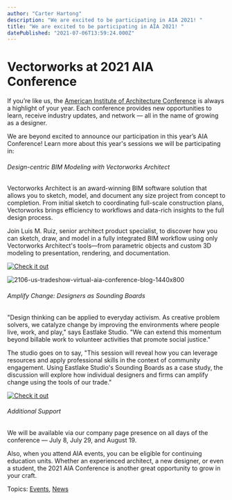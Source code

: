 ```yaml
---
author: "Carter Hartong"
description: "We are excited to be participating in AIA 2021! "
title: "We are excited to be participating in AIA 2021! " 
datePublished: "2021-07-06T13:59:24.000Z"
---
```

# Vectorworks at 2021 AIA Conference

If you’re like us, the [American Institute of Architecture Conference](https://conferenceonarchitecture.com) is always a highlight of your year. Each conference provides new opportunities to learn, receive industry updates, and network — all in the name of growing as a designer.

We are beyond excited to announce our participation in this year’s AIA Conference! Learn more about this year's sessions we will be participating in: 

###### Design-centric BIM Modeling with Vectorworks Architect

Vectorworks Architect is an award-winning BIM software solution that allows you to sketch, model, and document any size project from concept to completion. From initial sketch to coordinating full-scale construction plans, Vectorworks brings efficiency to workflows and data-rich insights to the full design process.  
  
Join Luis M. Ruiz, senior architect product specialist, to discover how you can sketch, draw, and model in a fully integrated BIM workflow using only Vectorworks Architect's tools—from parametric objects and custom 3D modeling to presentation, rendering, and documentation.

[![Check it out](https://no-cache.hubspot.com/cta/default/3018241/2c6282d9-4260-4748-8244-176120e5f43b.png)](https://cta-redirect.hubspot.com/cta/redirect/3018241/2c6282d9-4260-4748-8244-176120e5f43b) 

![2106-us-tradeshow-virtual-aia-conference-blog-1440x800](https://blog.vectorworks.net/hs-fs/hubfs/Blog%20Images/063021_AIA%20Tradeshow/2106-us-tradeshow-virtual-aia-conference-blog-1440x800.jpg?width=530&name=2106-us-tradeshow-virtual-aia-conference-blog-1440x800.jpg)

###### Amplify Change: Designers as Sounding Boards

"Design thinking can be applied to everyday activism. As creative problem solvers, we catalyze change by improving the environments where people live, work, and play," says Eastlake Studio. "We can extend this momentum beyond billable work to volunteer activities that promote social justice."  
  
The studio goes on to say, "This session will reveal how you can leverage resources and apply professional skills in the context of community engagement. Using Eastlake Studio's Sounding Boards as a case study, the discussion will explore how individual designers and firms can amplify change using the tools of our trade."

[![Check it out](https://no-cache.hubspot.com/cta/default/3018241/9a2f941b-464a-4a18-9a2c-30942ef9b9fd.png)](https://cta-redirect.hubspot.com/cta/redirect/3018241/9a2f941b-464a-4a18-9a2c-30942ef9b9fd) 

###### Additional Support

We will be available via our company page presence on all days of the conference — July 8, July 29, and August 19.

Also, when you attend AIA events, you can be eligible for continuing education units. Whether an experienced architect, a new designer, or even a student, the 2021 AIA Conference is another great opportunity to grow in your craft.

 Topics: [Events](https://blog.vectorworks.net/topic/events), [News](https://blog.vectorworks.net/topic/news) 

 